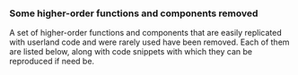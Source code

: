 ### Some higher-order functions and components removed

A set of higher-order functions and components that are easily replicated with userland code and were rarely used have been removed. Each of them are listed below, along with code snippets with which they can be reproduced if need be.
